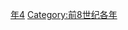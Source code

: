 {{Catnav|頁面分類|历史|歷史時代|年|前8世纪各年}}

{{catmore}}
{{Commons category|704 BC}}

[[Category:前700年代|年4]]
[[Category:前8世纪各年|Category:前8世纪各年]]
